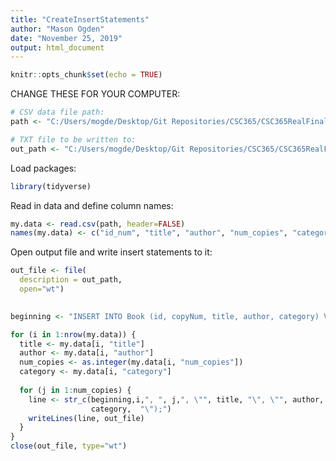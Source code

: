 ```yaml
---
title: "CreateInsertStatements"
author: "Mason Ogden"
date: "November 25, 2019"
output: html_document
---
```


```r
knitr::opts_chunk$set(echo = TRUE)
```

CHANGE THESE FOR YOUR COMPUTER:
```r
# CSV data file path:
path <- "C:/Users/mogde/Desktop/Git Repositories/CSC365/CSC365RealFinalProject/book32-listing-small.csv"

# TXT file to be written to:
out_path <- "C:/Users/mogde/Desktop/Git Repositories/CSC365/CSC365RealFinalProject/BookInsertStatements.sql"
```


Load packages:
```r
library(tidyverse)
```

Read in data and define column names:
```r
my.data <- read.csv(path, header=FALSE)
names(my.data) <- c("id_num", "title", "author", "num_copies", "category")
```

Open output file and write insert statements to it:
```r
out_file <- file(
  description = out_path,
  open="wt")
  

beginning <- "INSERT INTO Book (id, copyNum, title, author, category) VALUES ("

for (i in 1:nrow(my.data)) {
  title <- my.data[i, "title"]
  author <- my.data[i, "author"]
  num_copies <- as.integer(my.data[i, "num_copies"])
  category <- my.data[i, "category"]
  
  for (j in 1:num_copies) {
    line <- str_c(beginning,i,", ", j,", \"", title, "\", \"", author, "\", \"", 
                  category,  "\");")
    writeLines(line, out_file)
  }
}
close(out_file, type="wt")
```

